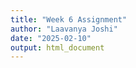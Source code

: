```yaml
---
title: "Week 6 Assignment"
author: "Laavanya Joshi"
date: "2025-02-10"
output: html_document
---
```


















